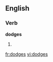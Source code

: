 
==English==

===Verb===
'''dodges'''

# {{third-person singular of|[[dodge]]}}

[[fr:dodges]]
[[vi:dodges]]